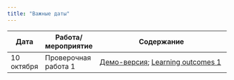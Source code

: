 ```yaml
---
title: "Важные даты"
---
```

 
Дата | Работа/мероприятие  | Содержание
-------- | -------- | --------------------------------------------------------
10 октября | Проверочная работа 1 | <a href="tvims2_test1_demo_2023.pdf" title=>Демо-версия</a>; <a href="tvims2_LO1_2023.pdf" title=>Learning outcomes 1</a>
